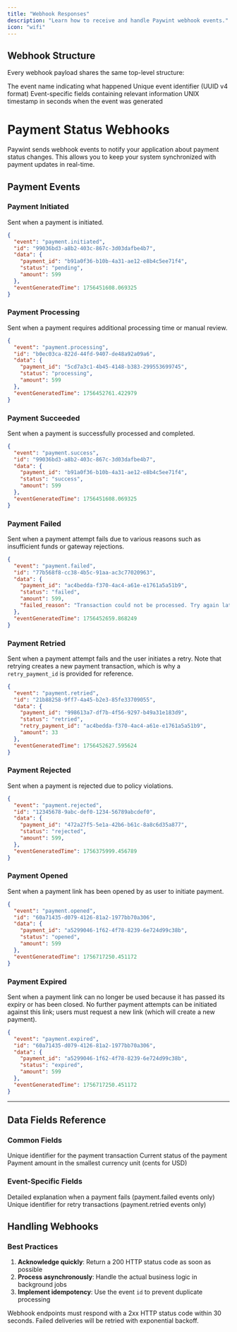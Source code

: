 ```yaml
---
title: "Webhook Responses"
description: "Learn how to receive and handle Paywint webhook events."
icon: "wifi"
---
```


## Webhook Structure

Every webhook payload shares the same top-level structure:

<ResponseField name="event" type="string">
  The event name indicating what happened
</ResponseField>

<ResponseField name="id" type="string">
  Unique event identifier (UUID v4 format)
</ResponseField>

<ResponseField name="data" type="object">
  Event-specific fields containing relevant information
</ResponseField>

<ResponseField name="eventGeneratedTime" type="float">
  UNIX timestamp in seconds when the event was generated
</ResponseField>

# Payment Status Webhooks

Paywint sends webhook events to notify your application about payment status changes. This allows you to keep your system synchronized with payment updates in real-time.

## Payment Events

### Payment Initiated

Sent when a payment is initiated.

```json
{
  "event": "payment.initiated",
  "id": "99036bd3-a8b2-403c-867c-3d03dafbe4b7",
  "data": {
    "payment_id": "b91a0f36-b10b-4a31-ae12-e8b4c5ee71f4",
    "status": "pending",
    "amount": 599
  },
  "eventGeneratedTime": 1756451608.069325
}
```


### Payment Processing

Sent when a payment requires additional processing time or manual review.

```json
{
  "event": "payment.processing",
  "id": "b0ec03ca-822d-44fd-9407-de48a92a09a6",
  "data": {
    "payment_id": "5cd7a3c1-4b45-4148-b383-299553699745",
    "status": "processing",
    "amount": 599
  },
  "eventGeneratedTime": 1756452761.422979
}
```


### Payment Succeeded

Sent when a payment is successfully processed and completed.

```json
{
  "event": "payment.success",
  "id": "99036bd3-a8b2-403c-867c-3d03dafbe4b7",
  "data": {
    "payment_id": "b91a0f36-b10b-4a31-ae12-e8b4c5ee71f4",
    "status": "success",
    "amount": 599
  },
  "eventGeneratedTime": 1756451608.069325
}
```


### Payment Failed

Sent when a payment attempt fails due to various reasons such as insufficient funds or gateway rejections.

```json
{
  "event": "payment.failed",
  "id": "77b568f8-cc38-4b5c-91aa-ac3c77020963",
  "data": {
    "payment_id": "ac4bedda-f370-4ac4-a61e-e1761a5a51b9",
    "status": "failed",
    "amount": 599,
    "failed_reason": "Transaction could not be processed. Try again later."
  },
  "eventGeneratedTime": 1756452659.868249
}
```

### Payment Retried

Sent when a payment attempt fails and the user initiates a retry. Note that retrying creates a new payment transaction, which is why a `retry_payment_id` is provided for reference.

```json
{
  "event": "payment.retried",
  "id": "21b88258-9ff7-4a45-b2e3-85fe33709055",
  "data": {
    "payment_id": "998613a7-df7b-4f56-9297-b49a31e183d9",
    "status": "retried",
    "retry_payment_id": "ac4bedda-f370-4ac4-a61e-e1761a5a51b9",
    "amount": 33
  },
  "eventGeneratedTime": 1756452627.595624
}
```

### Payment Rejected

Sent when a payment is rejected due to policy violations.

```json
{
  "event": "payment.rejected",
  "id": "12345678-9abc-def0-1234-56789abcdef0",
  "data": {
    "payment_id": "472a27f5-5e1a-42b6-b61c-8a8c6d35a877",
    "status": "rejected",
    "amount": 599,
  },
  "eventGeneratedTime": 1756375999.456789
}
```


### Payment Opened

Sent when a payment link has been opened by as user to initiate payment.

```json
{
  "event": "payment.opened",
  "id": "60a71435-d079-4126-81a2-1977bb70a306",
  "data": {
    "payment_id": "a5299046-1f62-4f78-8239-6e724d99c38b",
    "status": "opened",
    "amount": 599
  },
  "eventGeneratedTime": 1756717250.451172
}
```


### Payment Expired

Sent when a payment link can no longer be used because it has passed its expiry or has been closed. No further payment attempts can be initiated against this link; users must request a new link (which will create a new payment).

```json
{
  "event": "payment.expired",
  "id": "60a71435-d079-4126-81a2-1977bb70a306",
  "data": {
    "payment_id": "a5299046-1f62-4f78-8239-6e724d99c38b",
    "status": "expired",
    "amount": 599
  },
  "eventGeneratedTime": 1756717250.451172
}
```
---

## Data Fields Reference

### Common Fields

<ResponseField name="payment_id" type="string">
  Unique identifier for the payment transaction
</ResponseField>

<ResponseField name="status" type="string">
  Current status of the payment
</ResponseField>

<ResponseField name="amount" type="integer">
  Payment amount in the smallest currency unit (cents for USD)
</ResponseField>

### Event-Specific Fields

<ResponseField name="failed_reason" type="string">
  Detailed explanation when a payment fails (payment.failed events only)
</ResponseField>

<ResponseField name="retry_payment_id" type="string">
  Unique identifier for retry transactions (payment.retried events only)
</ResponseField>


## Handling Webhooks

### Best Practices

1. **Acknowledge quickly**: Return a 200 HTTP status code as soon as possible
2. **Process asynchronously**: Handle the actual business logic in background jobs
3. **Implement idempotency**: Use the event `id` to prevent duplicate processing



<Warning>
Webhook endpoints must respond with a 2xx HTTP status code within 30 seconds. Failed deliveries will be retried with exponential backoff.
</Warning>
